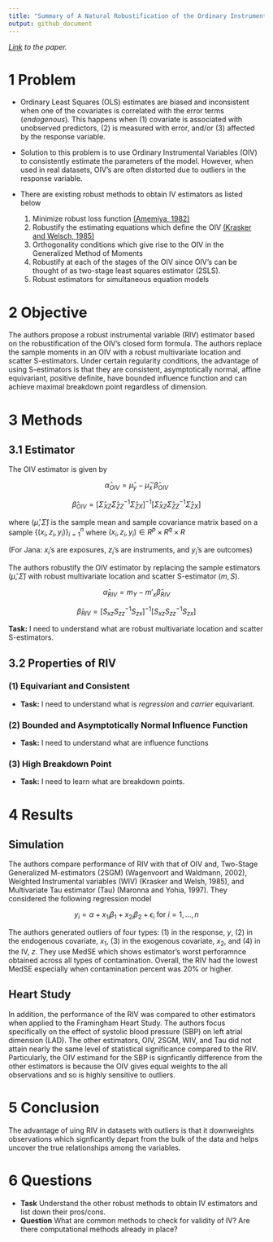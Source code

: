 ```yaml
---
title: "Summary of A Natural Robustification of the Ordinary Instrumental Variables Estimator"
output: github_document
---
```



*[Link](https://onlinelibrary.wiley.com/doi/10.1111/biom.12043) to the paper.*

# 1 Problem 
- Ordinary Least Squares (OLS) estimates are biased and inconsistent when one of the covariates is correlated with the error terms (*endogenous*). This happens when (1) covariate is associated with unobserved predictors, (2) is measured with error, and/or (3) affected by the response variable.
- Solution to this problem is to use Ordinary Instrumental Variables (OIV) to consistently estimate the parameters of the model. However, when used in real datasets, OIV's are often distorted due to outliers in the response variable.
- There are existing robust methods to obtain IV estimators as listed below

    1. Minimize robust loss function [(Amemiya, 1982)](https://www.jstor.org/stable/1912608?seq=1#metadata_info_tab_contents)
    2. Robustify the estimating equations which define the OIV [(Krasker and Welsch, 1985)](https://www.jstor.org/stable/1913223?seq=1#metadata_info_tab_contents)
    3. Orthogonality conditions which give rise to the OIV in the Generalized Method of Moments
    4. Robustify at each of the stages of the OIV since OIV's can be thought of as two-stage least squares estimator (2SLS).
    5. Robust estimators for simultaneous equation models

# 2 Objective

The authors propose a robust instrumental variable (RIV) estimator based on the robustification of the OIV's closed form formula. The authors replace the sample moments in an OIV with a robust multivariate location and scatter S-estimators. Under certain regularity conditions, the advantage of using S-estimators is that they are consistent, asymptotically normal, affine equivariant, positive definite, have bounded influence function and can achieve maximal breakdown point regardless of dimension.

# 3 Methods

## 3.1 Estimator

The OIV estimator is given by


$$\hat{\alpha}_{OIV} = \hat{\mu}_y- \hat{\mu}_ x'\hat{\beta}_{OIV}$$

$$\hat{\beta}_{OIV} = [\hat{\Sigma}_{XZ} \hat{\Sigma}_{ZZ}^{-1}\hat{\Sigma}_{ZX}]^{-1} [\hat{\Sigma}_{XZ} \hat{\Sigma}_{ZZ}^{-1}\hat{\Sigma}_{ZX}] $$

where  $(\hat{\mu}, \hat{\Sigma})$ is the sample mean and sample covariance matrix based on a sample $\{(x_i, z_i, y_i)\}^n_{i=1}$ where $(x_i, z_i, y_i) \in R^p \times R^q \times R$

(For Jana: $x_i$'s are exposures, $z_i$'s are instruments, and $y_i$'s are outcomes)


The authors robustify  the OIV estimator  by replacing the sample estimators $(\hat{\mu}, \hat{\Sigma})$ with robust multivariate location and scatter S-estimator $(m, S)$.

$$\hat{\alpha}_{RIV} = m_Y - m'_x \hat{\beta}_{RIV}$$

$$\hat{\beta}_{RIV} = [S_{xz}S_{zz}^{-1}S_{zx}]^{-1} [S_{xz}S_{zz}^{-1}S_{zx}]$$

**Task:** I need to understand what are robust multivariate location and scatter S-estimators.

## 3.2 Properties of RIV

### (1) Equivariant and Consistent

- **Task:** I need to understand what is *regression* and *carrier* equivariant.

### (2) Bounded and Asymptotically Normal Influence Function 

- **Task:** I need to understand what are influence functions

### (3) High Breakdown Point

- **Task:** I need to learn what are breakdown points.

# 4 Results

## Simulation
The authors compare performance of RIV with that of OIV and, Two-Stage Generalized M-estimators (2SGM) (Wagenvoort and Waldmann, 2002), Weighted Instrumental variables (WIV) (Krasker and Welsh, 1985), and Multivariate Tau estimator (Tau) (Maronna and Yohia, 1997). They considered the following regression model

$$ y_i = \alpha + x_{1i} \beta_1 + x_{2i}\beta_2 + \epsilon_i \text{ for } i =1,\dots,n$$

The authors generated outliers of four types: (1) in the response, $y$, (2) in the endogenous covariate, $x_1$, (3) in the exogenous covariate, $x_2$, and (4) in the IV, $z$. They use MedSE which shows estimator's worst perforamnce obtained across all types of contamination. Overall, the RIV had the lowest MedSE especially when contamination percent was 20\% or higher. 


## Heart Study

In addition, the performance of the RIV was compared to other estimators when applied to the Framingham Heart Study. The authors focus specifically on the effect of systolic blood pressure (SBP) on left atrial dimension (LAD). The other estimators, OIV, 2SGM, WIV, and Tau did not attain nearly the same level of statistical significance compared to the RIV. Particularly, the OIV estimand for the SBP is signficantly difference from the other estimators is because the OIV gives equal weights to the all observations and so is highly sensitive to outliers. 

# 5 Conclusion

The advantage of uing RIV in datasets with outliers is that it downweights observations which signficantly depart from the bulk of the data and helps uncover the true relationships among the variables.


# 6 Questions

- **Task** Understand the other robust methods to obtain IV estimators and list
down their pros/cons. 
- **Question** What are common methods to check for validity of IV? Are there computational methods already in place?